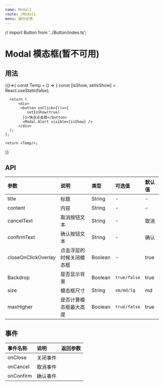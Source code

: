 ```yaml
---
name: Modal1
route: /Modal1
menu: 操作反馈
---
```


// import Button from '../Button/index.ts';


# Modal 模态框(暂不可用)

## 用法
<Playground>
  {()=>{
    const Temp = () => {
      const [isShow, setIsShow] = React.useState(false);

      return (
          <div>
           <button onClick={()=>{
              setIsShow(true)
            }}>快点点击我</button>
            <Modal.Alert visible={isShow} />
          </div>
      );
    };

    return <Temp/>;
  }}
</Playground>



## API
| 参数 | 说明 | 类型 | 可选值 | 默认值 |
| :--- | :--- | :---- | :--- | :---- |
|   title  |      标题     | String |  - |  -
| content  |      内容     | String |  - |  -
|cancelText|  取消按钮文本  | String |  - |  取消
|confirmText|  确认按钮文本  | String |  - |  确认
|closeOnClickOverlay| 点击浮层的时候关闭模态框 | Boolean | - | true
| Backdrop | 是否显示背景 | Boolean | `true/false` | true |
| size | 模态框尺寸 | String | `sm/md/lg` | md |
| maxHigher | 是否计算模态框最大高度 | Boolean | `true/false` | true | 



## 事件
| 事件名称 | 说明 | 返回参数 |
| :--- | :--- | :---- |
| onClose | 关闭事件 | 
| onCancel | 取消事件 | 
| onConfirm | 确认事件 |


